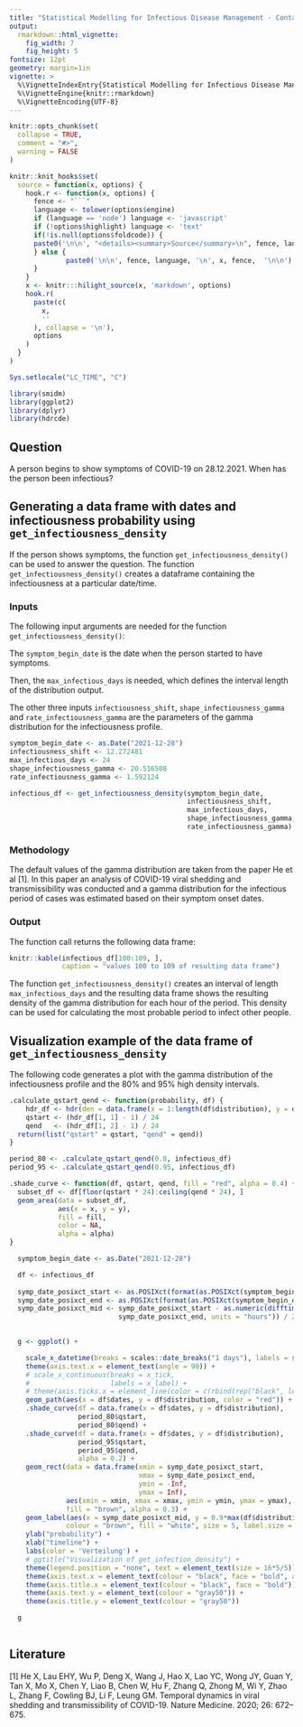 ---
title: "Statistical Modelling for Infectious Disease Management - Contagious period"
output:
  rmarkdown::html_vignette:
    fig_width: 7 
    fig_height: 5
fontsize: 12pt
geometry: margin=1in
vignette: >
  %\VignetteIndexEntry{Statistical Modelling for Infectious Disease Management - Contagious period}
  %\VignetteEngine{knitr::rmarkdown}
  %\VignetteEncoding{UTF-8}
---

```{r, include = FALSE}
knitr::opts_chunk$set(
  collapse = TRUE,
  comment = "#>",
  warning = FALSE
)

knitr::knit_hooks$set(
  source = function(x, options) {
    hook.r <- function(x, options) {
      fence <- "```"
      language <- tolower(options$engine)
      if (language == 'node') language <- 'javascript'
      if (!options$highlight) language <- 'text'
      if(!is.null(options$foldcode)) {
      paste0('\n\n', "<details><summary>Source</summary>\n", fence, language, '\n', x, fence,  '\n\n', "</details>\n")
      } else {
              paste0('\n\n', fence, language, '\n', x, fence,  '\n\n')
      }
    }
    x <- knitr:::hilight_source(x, 'markdown', options)
    hook.r(
      paste(c(
        x, 
        ''
      ), collapse = '\n'), 
      options
    )
  }
)

Sys.setlocale("LC_TIME", "C")

```

```{r setup, echo = FALSE, message = FALSE}
library(smidm)
library(ggplot2)
library(dplyr)
library(hdrcde)

```

## Question

A person begins to show symptoms of COVID-19 on 28.12.2021. When has the person been infectious?

## Generating a data frame with dates and infectiousness probability using \newline `get_infectiousness_density`

If the person shows symptoms, the function `get_infectiousness_density()` can be used to answer the question.
The function `get_infectiousness_density()` creates a dataframe containing the infectiousness at a particular date/time.

### Inputs

The following input arguments are needed for the function `get_infectiousness_density()`:

The `symptom_begin_date` is the date when the person started to have symptoms. 

Then, the `max_infectious_days` is needed, which defines the interval length of the distribution output.  

The other three inputs `infectiousness_shift`, `shape_infectiousness_gamma` and `rate_infectiousness_gamma` are the parameters of the gamma distribution for the infectiousness profile.

```{r get_infectiousness_density_statement}
symptom_begin_date <- as.Date("2021-12-28")
infectiousness_shift <- 12.272481
max_infectious_days <- 24
shape_infectiousness_gamma <- 20.516508
rate_infectiousness_gamma <- 1.592124

infectious_df <- get_infectiousness_density(symptom_begin_date,
                                            infectiousness_shift,
                                            max_infectious_days,
                                            shape_infectiousness_gamma,
                                            rate_infectiousness_gamma)

```

### Methodology

The default values of the gamma distribution are taken from the paper He et al [1]. In this paper an analysis of COVID-19 viral shedding and transmissibility was conducted and a gamma distribution for the infectious period of cases was estimated based on their symptom onset dates. 

### Output

The function call returns the following data frame:

```{r get_infectiousness_density_result, echo = FALSE, message = FALSE}
knitr::kable(infectious_df[100:109, ],
             caption = "values 100 to 109 of resulting data frame")

```

The function `get_infectiousness_density()` creates an interval of length `max_infectious_days` and the resulting data frame shows the resulting density of the gamma distribution for each hour of the period. This density can be used for calculating the most probable period to infect other people. 

## Visualization example of the data frame of \newline `get_infectiousness_density` 

The following code generates a plot with the gamma distribution of the infectiousness profile and the 80% and 95% high density intervals.

```{r .calculate_qstart_qend, foldcode = TRUE}
.calculate_qstart_qend <- function(probability, df) {
    hdr_df <- hdr(den = data.frame(x = 1:length(df$distribution), y = df$distribution), p = probability * 100)$hdr
    qstart <- (hdr_df[1, 1] - 1) / 24
    qend   <- (hdr_df[1, 2] - 1) / 24
  return(list("qstart" = qstart, "qend" = qend))
}

period_80 <- .calculate_qstart_qend(0.8, infectious_df) 
period_95 <- .calculate_qstart_qend(0.95, infectious_df)

```

```{r .shade_curve, foldcode = TRUE}
.shade_curve <- function(df, qstart, qend, fill = "red", alpha = 0.4) {
  subset_df <- df[floor(qstart * 24):ceiling(qend * 24), ]
  geom_area(data = subset_df,
            aes(x = x, y = y), 
            fill = fill, 
            color = NA, 
            alpha = alpha)
}

```

```{r parameters for visualization of get_infection_density, foldcode = TRUE}
  symptom_begin_date <- as.Date("2021-12-28")

  df <- infectious_df
  
  symp_date_posixct_start <- as.POSIXct(format(as.POSIXct(symptom_begin_date, tz = "CET"), "%Y-%m-%d"))
  symp_date_posixct_end <- as.POSIXct(format(as.POSIXct(symptom_begin_date + 1, tz = "CET"), "%Y-%m-%d"))
  symp_date_posixct_mid <- symp_date_posixct_start - as.numeric(difftime(symp_date_posixct_start,
                           symp_date_posixct_end, units = "hours")) / 2 * 3600 
  
```
  
```{r visualization of get_infection_density, foldcode = TRUE}  
  g <- ggplot() +

    scale_x_datetime(breaks = scales::date_breaks("1 days"), labels = scales::date_format("%d-%m-%Y")) +
    theme(axis.text.x = element_text(angle = 90)) +
    # scale_x_continuous(breaks = x_tick,
    #                    labels = x_label) +
    # theme(axis.ticks.x = element_line(color = c(rbind(rep("black", length(x_label)/2), rep(NA, length(x_label)/2))), linetype = 2, size = 1))+
    geom_path(aes(x = df$dates, y = df$distribution, color = "red")) +
    .shade_curve(df = data.frame(x = df$dates, y = df$distribution),
                 period_80$qstart,
                 period_80$qend) +
    .shade_curve(df = data.frame(x = df$dates, y = df$distribution),
                 period_95$qstart,
                 period_95$qend,
                 alpha = 0.2) +
    geom_rect(data = data.frame(xmin = symp_date_posixct_start,
                                xmax = symp_date_posixct_end,
                                ymin = -Inf,
                                ymax = Inf),
              aes(xmin = xmin, xmax = xmax, ymin = ymin, ymax = ymax),
              fill = "brown", alpha = 0.3) +
    geom_label(aes(x = symp_date_posixct_mid, y = 0.9*max(df$distribution), label = "symptom\nonset"),
              colour = "brown", fill = "white", size = 5, label.size = NA) +
    ylab("probability") +
    xlab("timeline") +
    labs(color = 'Verteilung') +
    # ggtitle("Visualization of get_infection_density") +
    theme(legend.position = "none", text = element_text(size = 16*5/5)) +
    theme(axis.text.x = element_text(colour = "black", face = "bold", angle = 30, hjust = 1)) +
    theme(axis.title.x = element_text(colour = "black", face = "bold")) +
    theme(axis.text.y = element_text(colour = "gray50")) +
    theme(axis.title.y = element_text(colour = "gray50"))

  g
  
```

## Literature

[1] He X, Lau EHY, Wu P, Deng X, Wang J, Hao X, Lao YC, Wong JY, Guan Y, Tan X, Mo X, Chen Y, Liao B, Chen W, Hu F, Zhang Q, Zhong M, Wi Y, Zhao L, Zhang F, Cowling BJ, Li F, Leung GM. Temporal dynamics in viral shedding and transmissibility of COVID-19. Nature Medicine. 2020; 26: 672–675. 
